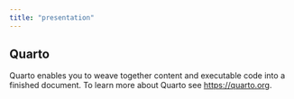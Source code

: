 ```yaml
---
title: "presentation"
---
```


## Quarto

Quarto enables you to weave together content and executable code into a finished document. To learn more about Quarto see <https://quarto.org>.
